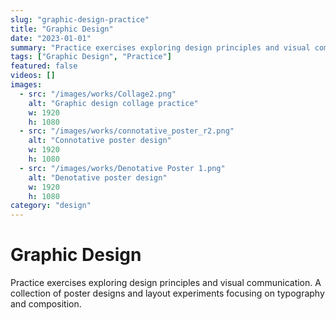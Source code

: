 ```yaml
---
slug: "graphic-design-practice"
title: "Graphic Design"
date: "2023-01-01"
summary: "Practice exercises exploring design principles and visual communication"
tags: ["Graphic Design", "Practice"]
featured: false
videos: []
images:
  - src: "/images/works/Collage2.png"
    alt: "Graphic design collage practice"
    w: 1920
    h: 1080
  - src: "/images/works/connotative_poster_r2.png"
    alt: "Connotative poster design"
    w: 1920
    h: 1080
  - src: "/images/works/Denotative Poster 1.png"
    alt: "Denotative poster design"
    w: 1920
    h: 1080
category: "design"
---
```


# Graphic Design

Practice exercises exploring design principles and visual communication. A collection of poster designs and layout experiments focusing on typography and composition.
